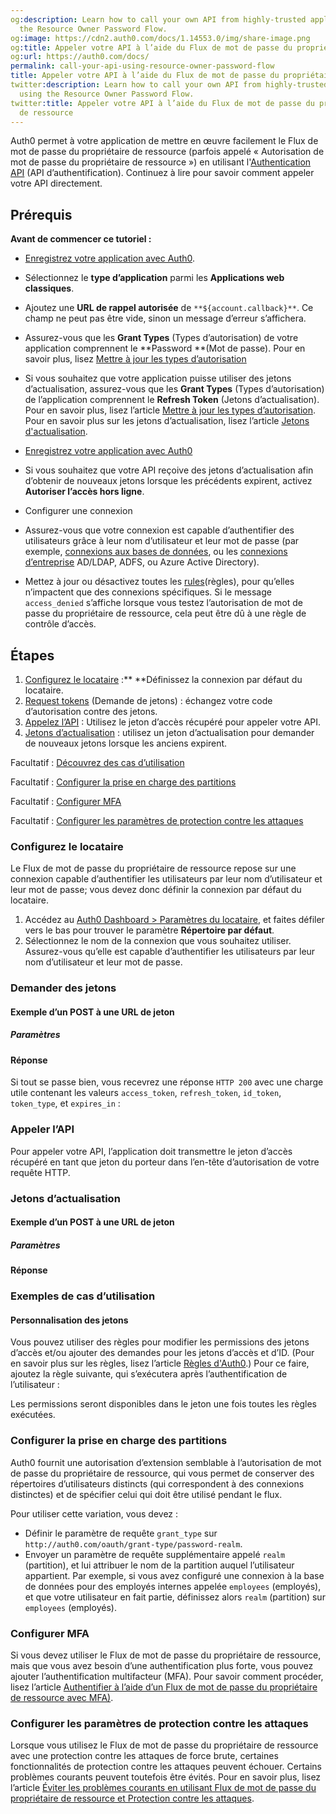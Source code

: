 ```yaml
---
og:description: Learn how to call your own API from highly-trusted applications using
  the Resource Owner Password Flow.
og:image: https://cdn2.auth0.com/docs/1.14553.0/img/share-image.png
og:title: Appeler votre API à l’aide du Flux de mot de passe du propriétaire de ressource
og:url: https://auth0.com/docs/
permalink: call-your-api-using-resource-owner-password-flow
title: Appeler votre API à l’aide du Flux de mot de passe du propriétaire de ressource
twitter:description: Learn how to call your own API from highly-trusted applications
  using the Resource Owner Password Flow.
twitter:title: Appeler votre API à l’aide du Flux de mot de passe du propriétaire
  de ressource
---
```






Auth0 permet à votre application de mettre en œuvre facilement le Flux de mot de passe du propriétaire de ressource (parfois appelé « Autorisation de mot de passe du propriétaire de ressource ») en utilisant l'[Authentication API](/api/authentication) (API d’authentification). Continuez à lire pour savoir comment appeler votre API directement.

## Prérequis

**Avant de commencer ce tutoriel :**

* [Enregistrez votre application avec Auth0](/get-started/create-apps/regular-web-apps).

* Sélectionnez le **type d’application** parmi les **Applications web classiques**.
* Ajoutez une **URL de rappel autorisée** de `**${account.callback}**`. Ce champ ne peut pas être vide, sinon un message d’erreur s’affichera.
* Assurez-vous que les **Grant Types** (Types d’autorisation) de votre application comprennent le **Password **(Mot de passe). Pour en savoir plus, lisez [Mettre à jour les types d’autorisation](/applications/update-grant-types)
* Si vous souhaitez que votre application puisse utiliser des jetons d’actualisation, assurez-vous que les **Grant Types** (Types d’autorisation) de l’application comprennent le **Refresh Token** (Jetons d’actualisation). Pour en savoir plus, lisez l’article [Mettre à jour les types d’autorisation](/applications/update-grant-types). Pour en savoir plus sur les jetons d’actualisation, lisez l’article [Jetons d'actualisation](/security/tokens/refresh-tokens).
* [Enregistrez votre application avec Auth0](/get-started/set-up-apis)

* Si vous souhaitez que votre API reçoive des jetons d’actualisation afin d’obtenir de nouveaux jetons lorsque les précédents expirent, activez **Autoriser l’accès hors ligne**.
* Configurer une connexion

* Assurez-vous que votre connexion est capable d’authentifier des utilisateurs grâce à leur nom d’utilisateur et leur mot de passe (par exemple,  [connexions aux bases de données](/applications/set-up-database-connections), ou les [connexions d’entreprise](/connections/identity-providers-enterprise) AD/LDAP, ADFS, ou Azure Active Directory).
* Mettez à jour ou désactivez toutes les [rules](/rules)(règles), pour qu’elles n’impactent que des connexions spécifiques. Si le message `access_denied` s’affiche lorsque vous testez l’autorisation de mot de passe du propriétaire de ressource, cela peut être dû à une règle de contrôle d’accès.

## Étapes

1. [Configurez le locataire](#configure-tenant) :**
**Définissez la connexion par défaut du locataire.
2. [Request tokens](#request-tokens) (Demande de jetons) : 
échangez votre code d’autorisation contre des jetons.
3. [Appelez l’API](#call-api) :
Utilisez le jeton d’accès récupéré pour appeler votre API.
4. [Jetons d’actualisation](#refresh-tokens) :
utilisez un jeton d’actualisation pour demander de nouveaux jetons lorsque les anciens expirent.

Facultatif : [Découvrez des cas d’utilisation](#sample-use-cases)

Facultatif : [Configurer la prise en charge des partitions](#configure-realm-support)

Facultatif : [Configurer MFA](#configure-mfa)

Facultatif : [Configurer les paramètres de protection contre les attaques](#configure-anomaly-detection)

### Configurez le locataire

Le Flux de mot de passe du propriétaire de ressource repose sur une connexion capable d’authentifier les utilisateurs par leur nom d’utilisateur et leur mot de passe; vous devez donc définir la connexion par défaut du locataire.

1. Accédez au [Auth0 Dashboard > Paramètres du locataire](%24%7Bmanage_url%7D/#/tenant), et faites défiler vers le bas pour trouver le paramètre **Répertoire par défaut**.
2. Sélectionnez le nom de la connexion que vous souhaitez utiliser. Assurez-vous qu’elle est capable d’authentifier les utilisateurs par leur nom d’utilisateur et leur mot de passe.

### Demander des jetons



#### Exemple d’un POST à une URL de jeton



##### Paramètres



#### Réponse

Si tout se passe bien, vous recevrez une réponse `HTTP 200` avec une charge utile contenant les valeurs `access_token`, `refresh_token`, `id_token`, `token_type`, et `expires_in` :











### Appeler l’API

Pour appeler votre API, l’application doit transmettre le jeton d’accès récupéré en tant que jeton du porteur dans l’en-tête d’autorisation de votre requête HTTP.



### Jetons d’actualisation



#### Exemple d’un POST à une URL de jeton



##### Paramètres



#### Réponse







### Exemples de cas d’utilisation

#### Personnalisation des jetons

Vous pouvez utiliser des règles pour modifier les permissions des jetons d’accès et/ou ajouter des demandes pour les jetons d’accès et d’ID. (Pour en savoir plus sur les règles, lisez l’article [Règles d'Auth0](/rules).) Pour ce faire, ajoutez la règle suivante, qui s’exécutera après l’authentification de l’utilisateur :



Les permissions seront disponibles dans le jeton une fois toutes les règles exécutées.



### Configurer la prise en charge des partitions

Auth0 fournit une autorisation d’extension semblable à l’autorisation de mot de passe du propriétaire de ressource, qui vous permet de conserver des répertoires d’utilisateurs distincts (qui correspondent à des connexions distinctes) et de spécifier celui qui doit être utilisé pendant le flux.

Pour utiliser cette variation, vous devez :

* Définir le paramètre de requête `grant_type` sur `http://auth0.com/oauth/grant-type/password-realm`.
* Envoyer un paramètre de requête supplémentaire appelé `realm` (partition), et lui attribuer le nom de la partition auquel l’utilisateur appartient. Par exemple, si vous avez configuré une connexion à la base de données pour des employés internes appelée `employees` (employés), et que votre utilisateur en fait partie, définissez alors `realm` (partition) sur `employees` (employés).



### Configurer MFA

Si vous devez utiliser le Flux de mot de passe du propriétaire de ressource, mais que vous avez besoin d’une authentification plus forte, vous pouvez ajouter l’authentification multifacteur (MFA). Pour savoir comment procéder, lisez l’article [Authentifier à l’aide d’un Flux de mot de passe du propriétaire de ressource avec MFA)](/mfa/ropg-mfa).

### Configurer les paramètres de protection contre les attaques

Lorsque vous utilisez le Flux de mot de passe du propriétaire de ressource avec une protection contre les attaques de force brute, certaines fonctionnalités de protection contre les attaques peuvent échouer. Certains problèmes courants peuvent toutefois être évités. Pour en savoir plus, lisez l’article [Éviter les problèmes courants en utilisant Flux de mot de passe du propriétaire de ressource et Protection contre les attaques](/login/flows/avoid-common-issues-with-resource-owner-password-flow-and-attack-protection).